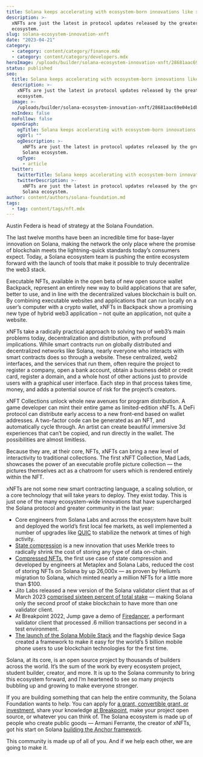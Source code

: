 ```yaml
---
title: Solana keeps accelerating with ecosystem-born innovations like xNFTs
description: >-
  xNFTs are just the latest in protocol updates released by the greater Solana
  ecosystem.
slug: solana-ecosystem-innovation-xnft
date: "2023-04-21"
category:
  - category: content/category/finance.mdx
  - category: content/category/developers.mdx
heroImage: /uploads/builder/solana-ecosystem-innovation-xnft/28681aac69e04e1dbf807e968048adb9.jpg
status: published
seo:
  title: Solana keeps accelerating with ecosystem-born innovations like xNFTs
  description: >-
    xNFTs are just the latest in protocol updates released by the greater Solana
    ecosystem.
  image: >-
    /uploads/builder/solana-ecosystem-innovation-xnft/28681aac69e04e1dbf807e968048adb9.jpg
  noIndex: false
  noFollow: false
  openGraph:
    ogTitle: Solana keeps accelerating with ecosystem-born innovations like xNFTs
    ogUrl: ""
    ogDescription: >-
      xNFTs are just the latest in protocol updates released by the greater
      Solana ecosystem.
    ogType:
      - article
  twitter:
    twitterTitle: Solana keeps accelerating with ecosystem-born innovations like xNFTs
    twitterDescription: >-
      xNFTs are just the latest in protocol updates released by the greater
      Solana ecosystem.
author: content/authors/solana-foundation.md
tags:
  - tag: content/tags/nft.mdx
---
```


Austin Federa is head of strategy at the Solana Foundation.

The last twelve months have been an incredible time for base-layer innovation on Solana, making the network the only place where the promise of blockchain meets the lightning-quick standards today’s consumers expect. Today, a Solana ecosystem team is pushing the entire ecosystem forward with the launch of tools that make it possible to truly decentralize the web3 stack.

Executable NFTs, available in the open beta of new open source wallet Backpack, represent an entirely new way to build applications that are safer, better to use, and in line with the decentralized values blockchain is built on. By combining executable websites and applications that can run locally on a user’s computer with a crypto wallet, xNFTs in Backpack show a promising new type of hybrid web3 application – not quite an application, not quite a website.

xNFTs take a radically practical approach to solving two of web3’s main problems today, decentralization and distribution, with profound implications. While smart contracts run on globally distributed and decentralized networks like Solana, nearly everyone who interacts with smart contracts does so through a website. These centralized, web2 interfaces, and the services that run them, often require the project to register a company, open a bank account, obtain a business debit or credit card, register a domain, and a whole host of other actions just to provide users with a graphical user interface. Each step in that process takes time, money, and adds a potential source of risk for the project’s creators.

xNFT Collections unlock whole new avenues for program distribution. A game developer can mint their entire game as limited-edition xNFTs. A DeFi protocol can distribute early access to a new front-end based on wallet addresses. A two-factor code can be generated as an NFT, and automatically cycle through. An artist can create beautiful immersive 3d experiences that can’t be copied, and run directly in the wallet. The possibilities are almost limitless.

Because they are, at their core, NFTs, xNFTs can bring a new level of interactivity to traditional collections. The first xNFT Collection, Mad Lads, showcases the power of an executable profile picture collection — the pictures themselves act as a chatroom for users which is rendered entirely within the NFT.

xNFTs are not some new smart contracting language, a scaling solution, or a core technology that will take years to deploy. They exist today. This is just one of the many ecosystem-wide innovations that have supercharged the Solana protocol and greater community in the last year:

- Core engineers from Solana Labs and across the ecosystem have built and deployed the world’s first local fee markets, as well implemented a number of upgrades like [QUIC](https://solana.com/upgrades?ref=solana.ghost.io) to stabilize the network at times of high activity.
- [State compression](https://solana.com/news/state-compression-compressed-nfts-solana?ref=solana.ghost.io) is a new innovation that uses Merkle trees to radically shrink the cost of storing any type of data on-chain.
- [Compressed NFTs](https://solana.com/news/how-to-use-compressed-nfts-on-solana?ref=solana.ghost.io), the first use case of state compression and developed by engineers at Metaplex and Solana Labs, reduced the cost of storing NFTs on Solana by up 26,000x — as proven by Helium’s migration to Solana, which minted nearly a million NFTs for a little more than $100.
- Jito Labs released a new version of the Solana validator client that as of March 2023 [comprised sixteen percent of total stake](https://solana.com/news/validator-health-report-march-2023?ref=solana.ghost.io) — making Solana only the second proof of stake blockchain to have more than one validator client.
- At Breakpoint 2022, Jump gave a demo of [Firedancer](https://youtu.be/YF-7duYCK54?ref=solana.ghost.io), a performant validator client that processed .6 million transactions per second in a test environment.
- [The launch of the Solana Mobile Stack](https://solanamobile.com/news/saga-available-new-mobile-web3-era?ref=solana.ghost.io) and the flagship device Saga created a framework to make it easy for the world’s 5 billion mobile phone users to use blockchain technologies for the first time.

Solana, at its core, is an open source project by thousands of builders across the world. It’s the sum of the work by every ecosystem project, student builder, creator, and more. It is up to the Solana community to bring this ecosystem forward, and I’m heartened to see so many projects bubbling up and growing to make everyone stronger.

If you are building something that can help the entire community, the Solana Foundation wants to help. You can apply for [a grant, convertible grant, or investment](https://solana.org/grants?ref=solana.ghost.io), share your knowledge [at Breakpoint](https://solana.org/breakpoint?ref=solana.ghost.io), make your project open source, or whatever you can think of. The Solana ecosystem is made up of people who create public goods — Armani Ferrante, the creator of xNFTs, got his start on Solana [building the Anchor framework](https://www.anchor-lang.com/?ref=solana.ghost.io).

This community is made up of all of you. And if we help each other, we are going to make it.
